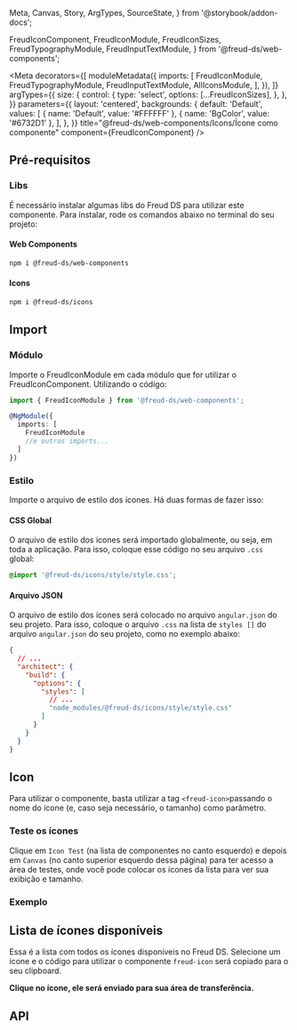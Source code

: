   Meta,
  Canvas,
  Story,
  ArgTypes,
  SourceState,
} from '@storybook/addon-docs';

  FreudIconComponent,
  FreudIconModule,
  FreudIconSizes,
  FreudTypographyModule,
  FreudInputTextModule,
} from '@freud-ds/web-components';



<Meta
  decorators={[
    moduleMetadata({
      imports: [
        FreudIconModule,
        FreudTypographyModule,
        FreudInputTextModule,
        AllIconsModule,
      ],
    }),
  ]}
  argTypes={{
    size: {
      control: {
        type: 'select',
        options: [...FreudIconSizes],
      },
    },
  }}
  parameters={{
    layout: 'centered',
    backgrounds: {
      default: 'Default',
      values: [
        { name: 'Default', value: '#FFFFFF' },
        { name: 'BgColor', value: '#6732D1' },
      ],
    },
  }}
  title="@freud-ds/web-components/Icons/Ícone como componente"
  component={FreudIconComponent}
/>

<FreudHeaderComponent
  title="Freud Icon"
  description="Componente próprio do Freud DS, utilizado para exibir ícones na tela."
/>

## Pré-requisitos

### Libs

É necessário instalar algumas libs do Freud DS para utilizar este componente. Para instalar, rode os comandos abaixo
no terminal do seu projeto:

#### Web Components

```bash
npm i @freud-ds/web-components
```

#### Icons

```bash
npm i @freud-ds/icons
```

## <a id="importing"></a>Import

### Módulo

Importe o FreudIconModule em cada módulo que for utilizar o FreudIconComponent. Utilizando o código:

```ts
import { FreudIconModule } from '@freud-ds/web-components';

@NgModule({
  imports: [
    FreudIconModule
    //e outros imports...
  ]
})
```

### Estilo

Importe o arquivo de estilo dos ícones. Há duas formas de fazer isso:

#### CSS Global

O arquivo de estilo dos ícones será importado globalmente, ou seja, em toda a aplicação. Para isso, coloque esse código
no seu arquivo `.css` global:

```css
@import '@freud-ds/icons/style/style.css';
```

#### Arquivo JSON

O arquivo de estilo dos ícones será colocado no arquivo `angular.json` do seu projeto. Para isso, coloque o arquivo `.css`
na lista de `styles []` do arquivo `angular.json` do seu projeto, como no exemplo abaixo:

```json
{
  // ...
  "architect": {
    "build": {
      "options": {
        "styles": [
          // ...
          "node_modules/@freud-ds/icons/style/style.css"
        ]
      }
    }
  }
}
```

## Icon

Para utilizar o componente, basta utilizar a tag `<freud-icon>`passando o nome do ícone (e, caso seja necessário, o tamanho)
como parâmetro.

### Teste os ícones

Clique em `Icon Test` (na lista de componentes no canto esquerdo) e depois em `Canvas` (no canto superior esquerdo dessa página)
para ter acesso a área de testes, onde você pode colocar os ícones da lista para ver sua exibição e tamanho.

<Canvas sourceState={SourceState.NONE}>
  <Story story={IconTest} />
</Canvas>

### Exemplo

<Canvas sourceState={SourceState.OPEN}>
  <Story story={Icon} />
</Canvas>

<Canvas sourceState={SourceState.OPEN}>
  <Story story={IconSmall} />
</Canvas>

## Lista de ícones disponíveis

Essa é a lista com todos os ícones disponíveis no Freud DS. Selecione um ícone e o código para utilizar o componente `freud-icon` será copiado para o seu clipboard.

**Clique no ícone, ele será enviado para sua área de transferência.**

<Canvas sourceState={SourceState.NONE}>
  <Story story={AllIcons} />
</Canvas>

## API

<ArgTypes of={FreudIconComponent} />
